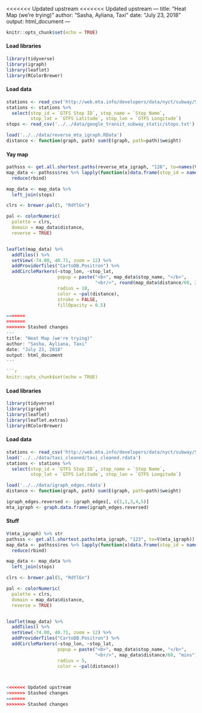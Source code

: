 <<<<<<< Updated upstream
<<<<<<< Updated upstream
---
title: "Heat Map (we're trying)"
author: "Sasha, Ayliana, Taxi"
date: "July 23, 2018"
output: html_document
---

```r
knitr::opts_chunk$set(echo = TRUE)
```


#### Load libraries
```r
library(tidyverse)
library(igraph)
library(leaflet)
library(RColorBrewer)
```

#### Load data
```r
stations <- read_csv('http://web.mta.info/developers/data/nyct/subway/Stations.csv')
stations <- stations %>%
  select(stop_id = `GTFS Stop ID`, stop_name = `Stop Name`, 
         stop_lat = `GTFS Latitude`, stop_lon = `GTFS Longitude`)
stops <- read_csv('../../data/google_transit_subway_static/stops.txt')

load('../../data/reverse_mta_igraph.RData')
distance <- function(graph, path) sum(E(graph, path=path)$weight)
```


#### Yay map
```r

pathsss <- get.all.shortest.paths(reverse_mta_igraph, "128", to=names(V(reverse_mta_igraph)))
map_data <- pathsss$res %>% lapply(function(x)data.frame(stop_id = names(x)[length(x)], distance = distance(reverse_mta_igraph, x), path = paste0(names(x), collapse = '>'))) %>%
  reduce(rbind) 

map_data <- map_data %>%
  left_join(stops)

clrs <- brewer.pal(5, "RdYlGn")

pal <- colorNumeric(
  palette = clrs,
  domain = map_data$distance,
  reverse = TRUE)


leaflet(map_data) %>%
  addTiles() %>%
  setView(-74.00, 40.71, zoom = 12) %>%
  addProviderTiles("CartoDB.Positron") %>%
  addCircleMarkers(~stop_lon, ~stop_lat,
                   popup = paste("<b>", map_data$stop_name, "</b>",
                                 "<br/>", round(map_data$distance/60, 2), "mins"),
                   radius = 10,
                   color = ~pal(distance),
                   stroke = FALSE, 
                   fillOpacity = 0.5)

=======
=======
>>>>>>> Stashed changes
---
title: "Heat Map (we're trying)"
author: "Sasha, Ayliana, Taxi"
date: "July 23, 2018"
output: html_document
---

```{r setup, include=FALSE}
knitr::opts_chunk$set(echo = TRUE)
```


#### Load libraries
```{r}
library(tidyverse)
library(igraph)
library(leaflet)
library(leaflet.extras)
library(RColorBrewer)
```

#### Load data
```{r cars}
stations <- read_csv('http://web.mta.info/developers/data/nyct/subway/Stations.csv')
load('../../data/taxi_cleaned/taxi_cleaned.rdata')
stations <- stations %>%
  select(stop_id = `GTFS Stop ID`, stop_name = `Stop Name`, 
         stop_lat = `GTFS Latitude`, stop_lon = `GTFS Longitude`)

load('../../data/igraph_edges.rdata')
distance <- function(graph, path) sum(E(graph, path=path)$weight)

igraph_edges.reversed <- igraph_edges[, c(2,1,3,4,5)]
mta_igraph <- graph.data.frame(igraph_edges.reversed)
```


#### Stuff
```{r}

V(mta_igraph) %>% str
pathsss <- get.all.shortest.paths(mta_igraph, "123", to=V(mta_igraph))
map_data <- pathsss$res %>% lapply(function(x)data.frame(stop_id = names(x)[length(x)], distance = distance(mta_igraph, x), path = paste0(names(x), collapse = '>'))) %>%
  reduce(rbind) 

map_data <- map_data %>%
  left_join(stops)

clrs <- brewer.pal(5, "RdYlGn")

pal <- colorNumeric(
  palette = clrs,
  domain = map_data$distance,
  reverse = TRUE)


leaflet(map_data) %>%
  addTiles() %>%
  setView(-74.00, 40.71, zoom = 12) %>%
  addProviderTiles("CartoDB.Positron") %>%
  addCircleMarkers(~stop_lon, ~stop_lat,
                   popup = paste("<b>", map_data$stop_name, "</b>",
                                 "<br/>", map_data$distance/60, "mins"),
                   radius = 5,
                   color = ~pal(distance))



<<<<<<< Updated upstream
>>>>>>> Stashed changes
=======
>>>>>>> Stashed changes
```